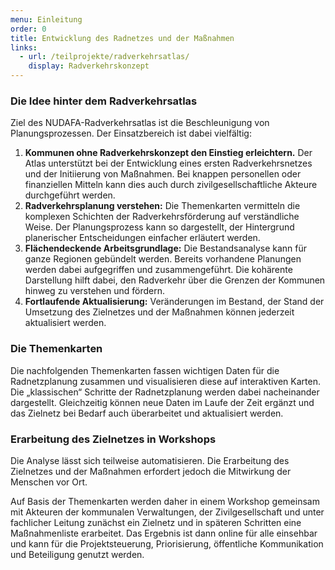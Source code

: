 ```yaml
---
menu: Einleitung
order: 0
title: Entwicklung des Radnetzes und der Maßnahmen
links:
  - url: /teilprojekte/radverkehrsatlas/
    display: Radverkehrskonzept
---
```

### Die Idee hinter dem Radverkehrsatlas

Ziel des NUDAFA-Radverkehrsatlas ist die Beschleunigung von Planungsprozessen. Der Einsatzbereich ist dabei vielfältig:&#x20;

1. **Kommunen ohne Radverkehrskonzept den Einstieg erleichtern.** Der Atlas unterstützt bei der Entwicklung eines ersten Radverkehrsnetzes und der Initiierung von Maßnahmen. Bei knappen personellen oder finanziellen Mitteln kann dies auch durch zivilgesellschaftliche Akteure durchgeführt werden.&#x20;
2. **Radverkehrsplanung verstehen:** Die Themenkarten vermitteln die komplexen Schichten der Radverkehrsförderung auf verständliche Weise. Der Planungsprozess kann so dargestellt, der Hintergrund planerischer Entscheidungen einfacher erläutert werden.
3. **Flächendeckende Arbeitsgrundlage:** Die Bestandsanalyse kann für ganze Regionen gebündelt werden. Bereits vorhandene Planungen werden dabei  aufgegriffen und zusammengeführt. Die kohärente Darstellung hilft dabei, den Radverkehr über die Grenzen der Kommunen hinweg zu verstehen und fördern.&#x20;
4. **Fortlaufende Aktualisierung:** Veränderungen im Bestand, der Stand der Umsetzung des Zielnetzes und der Maßnahmen können jederzeit aktualisiert werden.&#x20;

### Die Themenkarten

Die nachfolgenden Themenkarten fassen wichtigen Daten für die Radnetzplanung zusammen und visualisieren diese auf interaktiven Karten. Die  „klassischen“ Schritte der Radnetzplanung werden dabei nacheinander dargestellt. Gleichzeitig können neue Daten im Laufe der Zeit ergänzt und das Zielnetz bei Bedarf auch überarbeitet und aktualisiert werden.

### Erarbeitung des Zielnetzes in Workshops

Die Analyse lässt sich teilweise automatisieren. Die Erarbeitung des Zielnetzes und der Maßnahmen erfordert jedoch die Mitwirkung der Menschen vor Ort.&#x20;

Auf Basis der Themenkarten werden daher in einem Workshop gemeinsam mit Akteuren der kommunalen Verwaltungen, der Zivilgesellschaft und unter fachlicher Leitung zunächst ein Zielnetz und in späteren Schritten eine Maßnahmenliste erarbeitet. Das Ergebnis ist dann online für alle einsehbar und kann für die Projektsteuerung, Priorisierung, öffentliche Kommunikation und Beteiligung genutzt werden.
